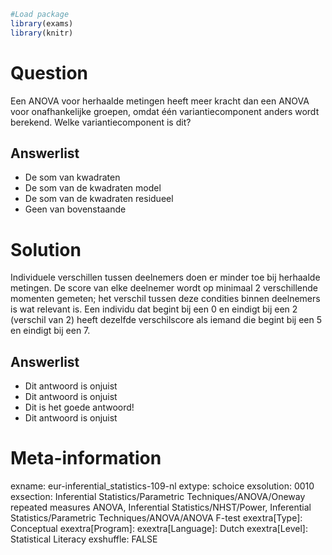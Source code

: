 ```r
#Load package
library(exams)
library(knitr)
```
Question
========
Een ANOVA voor herhaalde metingen heeft meer kracht dan een ANOVA voor onafhankelijke groepen, omdat één variantiecomponent anders wordt berekend. Welke variantiecomponent is dit?

Answerlist
----------
* De som van kwadraten
* De som van de kwadraten model
* De som van de kwadraten residueel
* Geen van bovenstaande


Solution
========
Individuele verschillen tussen deelnemers doen er minder toe bij herhaalde metingen. De score van elke deelnemer wordt op minimaal 2 verschillende momenten gemeten; het verschil tussen deze condities binnen deelnemers is wat relevant is. Een individu dat begint bij een 0 en eindigt bij een 2 (verschil van 2) heeft dezelfde verschilscore als iemand die begint bij een 5 en eindigt bij een 7.

Answerlist
----------
* Dit antwoord is onjuist
* Dit antwoord is onjuist
* Dit is het goede antwoord!
* Dit antwoord is onjuist

Meta-information
================
exname: eur-inferential_statistics-109-nl
extype: schoice
exsolution: 0010
exsection: Inferential Statistics/Parametric Techniques/ANOVA/Oneway repeated measures ANOVA, Inferential Statistics/NHST/Power, Inferential Statistics/Parametric Techniques/ANOVA/ANOVA F-test
exextra[Type]: Conceptual
exextra[Program]: 
exextra[Language]: Dutch
exextra[Level]: Statistical Literacy
exshuffle: FALSE
